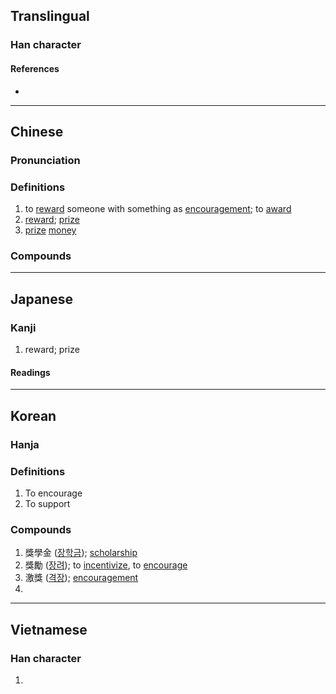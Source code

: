{{also|奖|奬|奨}}
{{character info/new}}
==Translingual==
{{Han simplified forms|獎|奨|奖}}

===Han character===
{{Han char|rn=94|rad=犬|as=11|sn=14|four=27430|canj=VIIK|ids=⿱將犬}}

====References====
* {{Han ref|kx=0717.290|dkj=20637|dj=1129.070|hdz=21364.140|uh=734E|ud=29518|bh=BCFA|bd=48378}}

----

==Chinese==
{{zh-forms|s=奖|t2=奬|alt=奨,㢡}}

===Pronunciation===
{{zh-pron
|m=jiǎng
|c=zoeng2
|h=pfs=
|md=
|mn=qz,tw,xm:chióng/twvk,zz:chiáng/qz,tw:chiúⁿ
|mn_note=chióng/chiáng - literary; chiúⁿ - vernacular
|mn-t=ziang3
|w=
|mc=y
|oc=y
|cat=v,n
}}

===Definitions===
{{zh-hanzi}}

# to [[reward]] someone with something as [[encouragement]]; to [[award]]
# [[reward]]; [[prize]]
# [[prize]] [[money]]

===Compounds===
{{zh-der|保獎|大獎|中獎|愛國獎券|優獎|年終獎金|弘獎|強迫中獎|對獎|兌獎|國光獎章|嘉獎|受獎|得獎|授獎|獎額|獎勵|獲獎|獎贊|普獎|獎牌|敘獎|獎狀|獎品|抽獎|獎勉|神農獎|懲惡獎善|獎借|獎懲|獎飾|獎章|獎金|獎進|獎賞|獎杯|獎掖|獎學金|獎售|獎助|獎券|獎題|普立茲獎|特獎|金鼎獎|開獎|貳獎|頭獎|領獎|葛萊美獎|金馬獎|義大利獎|鵬舉獎章|金像獎|金手套獎|附獎|諾貝爾獎|頒獎|艾美獎|過獎|贈獎|金鐘獎|誇獎|謬獎|褒獎|賚獎}}

{{zh-cat|Elementary}}

----

==Japanese==
{{ja-kanji forms|奨|獎}}

===Kanji===
{{ja-kanji|grade=|rs=犬11|shin=奨}}

# reward; prize

====Readings====
{{ja-readings
|goon=そう
|kanon=しょう
|kun=すす-める}}

----

==Korean==

===Hanja===
{{ko-hanja|hangeul=장|rv=jang|mr=chang}}

===Definitions===
# To encourage
# To support

===Compounds===
# 獎學金 ([[장학금]]); [[scholarship]]
# 獎勵 ([[장려]]); to [[incentivize]], to [[encourage]]
# 激獎 ([[격장]]); [[encouragement]]
# {{defn|lang=ko|sort=犬11}}

----

==Vietnamese==

===Han character===
{{vi-hantu|[[tưởng]]|rs=犬11}}

# {{defn|lang=vi|sort=犬11}}